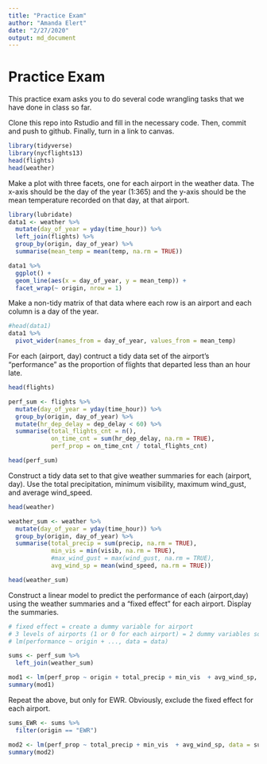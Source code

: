 ```yaml
---
title: "Practice Exam"
author: "Amanda Elert"
date: "2/27/2020"
output: md_document
---
```


# Practice Exam

This practice exam asks you to do several code wrangling tasks that we have done in class so far. 

Clone this repo into Rstudio and fill in the necessary code.  Then, commit and push to github.  Finally, turn in a link to canvas. 



```r
library(tidyverse)
library(nycflights13)
head(flights)
head(weather)
```


Make a plot with three facets, one for each airport in the weather data.  The x-axis should be the day of the year (1:365) and the y-axis should be the mean temperature recorded on that day, at that airport.
```r
library(lubridate)
data1 <- weather %>% 
  mutate(day_of_year = yday(time_hour)) %>% 
  left_join(flights) %>% 
  group_by(origin, day_of_year) %>% 
  summarise(mean_temp = mean(temp, na.rm = TRUE))

data1 %>% 
  ggplot() + 
  geom_line(aes(x = day_of_year, y = mean_temp)) + 
  facet_wrap(~ origin, nrow = 1)
```


Make a non-tidy matrix of that data where each row is an airport and each column is a day of the year.  

```r
#head(data1)
data1 %>% 
  pivot_wider(names_from = day_of_year, values_from = mean_temp)
```


For each (airport, day) contruct a tidy data set of the airport's "performance" as the proportion of flights that departed less than an hour late. 
```r
head(flights)

perf_sum <- flights %>% 
  mutate(day_of_year = yday(time_hour)) %>% 
  group_by(origin, day_of_year) %>% 
  mutate(hr_dep_delay = dep_delay < 60) %>% 
  summarise(total_flights_cnt = n(),
            on_time_cnt = sum(hr_dep_delay, na.rm = TRUE),
            perf_prop = on_time_cnt / total_flights_cnt)

head(perf_sum)
```

Construct a tidy data set to that give weather summaries for each (airport, day).  Use the total precipitation, minimum visibility, maximum wind_gust, and average wind_speed.  
```r
head(weather)

weather_sum <- weather %>% 
  mutate(day_of_year = yday(time_hour)) %>% 
  group_by(origin, day_of_year) %>% 
  summarise(total_precip = sum(precip, na.rm = TRUE),
            min_vis = min(visib, na.rm = TRUE),
            #max_wind_gust = max(wind_gust, na.rm = TRUE),
            avg_wind_sp = mean(wind_speed, na.rm = TRUE))

head(weather_sum)
```

Construct a linear model to predict the performance of each (airport,day) using the weather summaries and a "fixed effect" for each airport.  Display the summaries.  
```r
# fixed effect = create a dummy variable for airport
# 3 levels of airports (1 or 0 for each airport) = 2 dummy variables so one is the baseline
# lm(performance ~ origin + ..., data = data)

sums <- perf_sum %>% 
  left_join(weather_sum)

mod1 <- lm(perf_prop ~ origin + total_precip + min_vis  + avg_wind_sp, data = sums)
summary(mod1)
```

Repeat the above, but only for EWR.  Obviously, exclude the fixed effect for each airport.
```r
sums_EWR <- sums %>% 
  filter(origin == "EWR")

mod2 <- lm(perf_prop ~ total_precip + min_vis  + avg_wind_sp, data = sums_EWR)
summary(mod2)
```